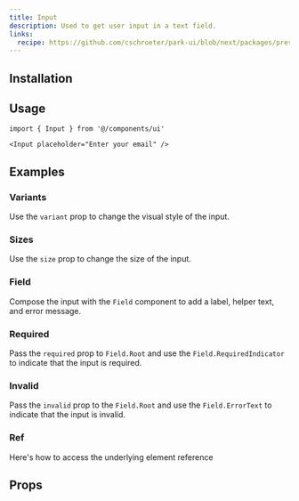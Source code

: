```yaml
---
title: Input
description: Used to get user input in a text field.
links:
  recipe: https://github.com/cschroeter/park-ui/blob/next/packages/preset/src/recipes/input.ts
---
```


<ComponentExample name="basic" />

## Installation

<InstallationGuide />

## Usage

```tsx
import { Input } from '@/components/ui'
```

```tsx
<Input placeholder="Enter your email" />
```

## Examples

### Variants

Use the `variant` prop to change the visual style of the input.

<ComponentExample name="variants" />

### Sizes

Use the `size` prop to change the size of the input.

<ComponentExample name="sizes" />

### Field

Compose the input with the `Field` component to add a label, helper text, and error message.

<ComponentExample name="field" />

### Required

Pass the `required` prop to `Field.Root` and use the `Field.RequiredIndicator` to indicate that the input is required.

<ComponentExample name="required" />

### Invalid

Pass the `invalid` prop to the `Field.Root` and use the `Field.ErrorText` to indicate that the input is invalid.

<ComponentExample name="invalid" />

### Ref

Here's how to access the underlying element reference

<ComponentExample name="ref" codeOnly />

## Props
